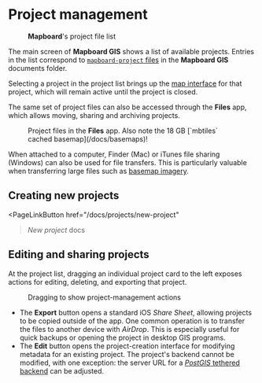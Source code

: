 
# Project management

<Figure src="/docs/projects/project-list.jpg" width={300} className="right">
  <strong>Mapboard</strong>'s project file list
</Figure>

The main screen of **Mapboard GIS** shows a list of available projects.
Entries in the list correspond to [`mapboard-project` files](/docs/project-file)
in the **Mapboard GIS** documents folder.

Selecting a project in the project list brings up the [map interface](/docs/map-interface)
for that project, which will remain active until the project is closed.

The same set of project files can also be accessed through the **Files** app,
which allows moving, sharing and archiving projects.

<Figure src="/docs/projects/project-files.png" width={350} className="center">
  Project files in the <strong>Files</strong> app. Also note the 18 GB
  [`mbtiles` cached basemap](/docs/basemaps)!
</Figure>

When attached to a
computer, Finder (Mac) or iTunes file sharing (Windows) can also be used
for file transfers. This is particularly valuable when transferring large
files such as [basemap imagery](/docs/basemaps).

## Creating new projects

<PageLinkButton href="/docs/projects/new-project"
>*New project* docs</PageLinkButton>

## Editing and sharing projects

At the project list, dragging an individual project card to the left exposes
actions for editing, deleting, and exporting that project.

<Figure src="/docs/projects/project-actions.jpg" width={350} className="center"
>Dragging to show project-management actions</Figure>

- The **Export** button opens a standard iOS _Share Sheet_, allowing
  projects to be copied outside of the app. One common operation
  is to transfer the files to another device with _AirDrop_. This is especially
  useful for quick backups or opening the project in desktop GIS programs.
- The **Edit** button opens the project-creation interface for modifying
  metadata for an existing project. The project's backend cannot be modified,
  with one exception: the server
  URL for a [_PostGIS_ tethered backend](/docs/tethered-mode) can be adjusted.


